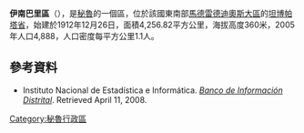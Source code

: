 '''伊南巴里區'''（{{lang-es|Distrito de Inambari}}），是[[秘魯|秘魯]]的一個區，位於該國東南部[[馬德雷德迪奧斯大區|馬德雷德迪奧斯大區]]的[[坦博帕塔省|坦博帕塔省]]，始建於1912年12月26日，面積4,256.82平方公里，海拔高度360米，2005年人口4,888，人口密度每平方公里1.1人。

==參考資料==
*{{es icon}} Instituto Nacional de Estadística e Informática. ''[https://web.archive.org/web/20080417091049/http://desa.inei.gob.pe/mapas/bid/ Banco de Información Distrital]''. Retrieved April 11, 2008.

{{Peru-geo-stub}}
[[Category:秘魯行政區|Category:秘魯行政區]]